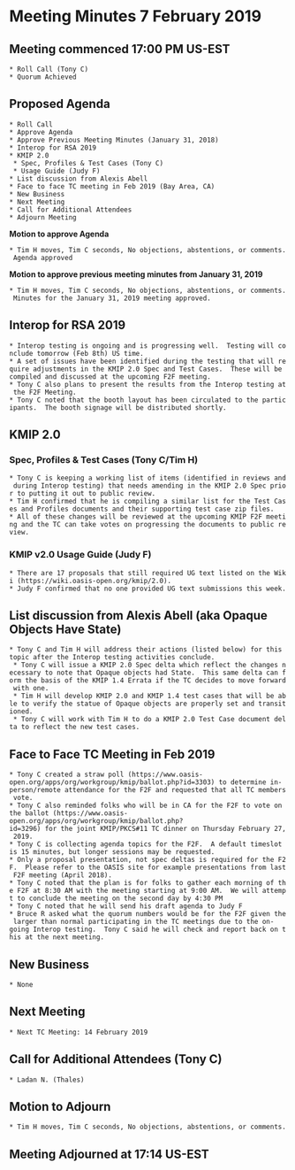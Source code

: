 = Meeting Minutes 7 February 2019 =
== Meeting commenced 17:00 PM US-EST ==
 * Roll Call (Tony C)
 * Quorum Achieved

== Proposed Agenda ==
 * Roll Call
 * Approve Agenda
 * Approve Previous Meeting Minutes (January 31, 2018)
 * Interop for RSA 2019
 * KMIP 2.0
  * Spec, Profiles & Test Cases (Tony C)
  * Usage Guide (Judy F)
 * List discussion from Alexis Abell
 * Face to face TC meeting in Feb 2019 (Bay Area, CA)
 * New Business
 * Next Meeting
 * Call for Additional Attendees
 * Adjourn Meeting

'''Motion to approve Agenda'''

 * Tim H moves, Tim C seconds, No objections, abstentions, or comments. Agenda approved

'''Motion to approve previous meeting minutes from January 31, 2019'''

 * Tim H moves, Tim C seconds, No objections, abstentions, or comments. Minutes for the January 31, 2019 meeting approved.

== Interop for RSA 2019 ==
 * Interop testing is ongoing and is progressing well.  Testing will conclude tomorrow (Feb 8th) US time.
 * A set of issues have been identified during the testing that will require adjustments in the KMIP 2.0 Spec and Test Cases.  These will be compiled and discussed at the upcoming F2F meeting.
 * Tony C also plans to present the results from the Interop testing at the F2F Meeting.
 * Tony C noted that the booth layout has been circulated to the participants.  The booth signage will be distributed shortly.

== KMIP 2.0 ==
=== Spec, Profiles & Test Cases (Tony C/Tim H) ===
 * Tony C is keeping a working list of items (identified in reviews and during Interop testing) that needs amending in the KMIP 2.0 Spec prior to putting it out to public review.
 * Tim H confirmed that he is compiling a similar list for the Test Cases and Profiles documents and their supporting test case zip files.
 * All of these changes will be reviewed at the upcoming KMIP F2F meeting and the TC can take votes on progressing the documents to public review.

=== KMIP v2.0 Usage Guide (Judy F) ===
 * There are 17 proposals that still required UG text listed on the Wiki (https://wiki.oasis-open.org/kmip/2.0).
 * Judy F confirmed that no one provided UG text submissions this week.

== List discussion from Alexis Abell (aka Opaque Objects Have State) ==
 * Tony C and Tim H will address their actions (listed below) for this topic after the Interop testing activities conclude.
  * Tony C will issue a KMIP 2.0 Spec delta which reflect the changes necessary to note that Opaque objects had State.  This same delta can form the basis of the KMIP 1.4 Errata if the TC decides to move forward with one.
  * Tim H will develop KMIP 2.0 and KMIP 1.4 test cases that will be able to verify the statue of Opaque objects are properly set and transitioned.
  * Tony C will work with Tim H to do a KMIP 2.0 Test Case document delta to reflect the new test cases.

== Face to Face TC Meeting in Feb 2019 ==
 * Tony C created a straw poll (https://www.oasis-open.org/apps/org/workgroup/kmip/ballot.php?id=3303) to determine in-person/remote attendance for the F2F and requested that all TC members vote.
 * Tony C also reminded folks who will be in CA for the F2F to vote on the ballot (https://www.oasis-open.org/apps/org/workgroup/kmip/ballot.php?id=3296) for the joint KMIP/PKCS#11 TC dinner on Thursday February 27, 2019.
 * Tony C is collecting agenda topics for the F2F.  A default timeslot is 15 minutes, but longer sessions may be requested.
 * Only a proposal presentation, not spec deltas is required for the F2F.  Please refer to the OASIS site for example presentations from last F2F meeting (April 2018).
 * Tony C noted that the plan is for folks to gather each morning of the F2F at 8:30 AM with the meeting starting at 9:00 AM.  We will attempt to conclude the meeting on the second day by 4:30 PM
 * Tony C noted that he will send his draft agenda to Judy F
 * Bruce R asked what the quorum numbers would be for the F2F given the larger than normal participating in the TC meetings due to the on-going Interop testing.  Tony C said he will check and report back on this at the next meeting.

== New Business ==
 * None

== Next Meeting ==
 * Next TC Meeting: 14 February 2019

== Call for Additional Attendees (Tony C) ==
 * Ladan N. (Thales)

== Motion to Adjourn ==
 * Tim H moves, Tim C seconds, No objections, abstentions, or comments.

== Meeting Adjourned at 17:14 US-EST ==
